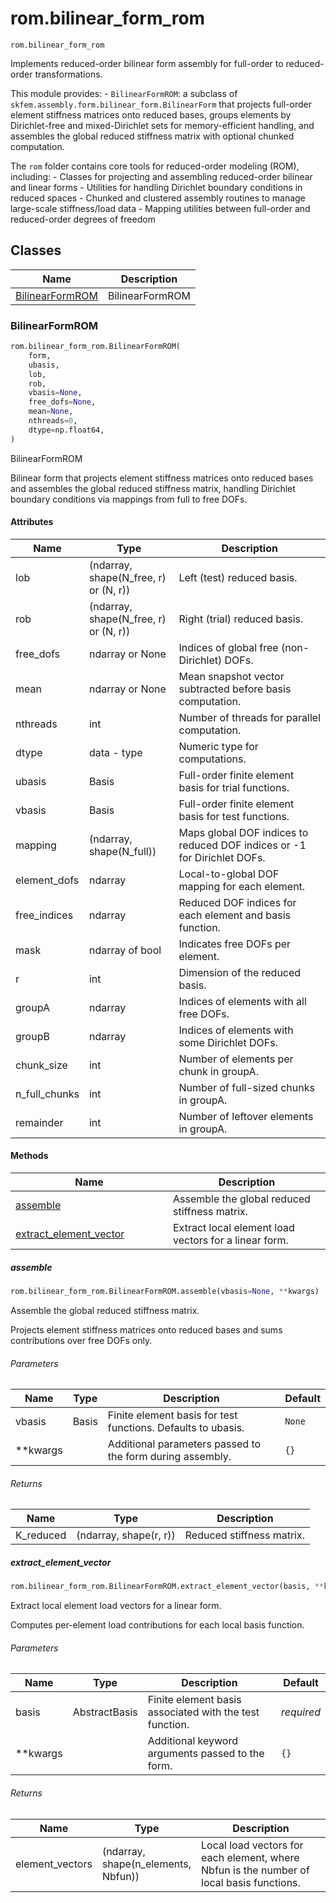 # rom.bilinear_form_rom { #skrom.rom.bilinear_form_rom }

`rom.bilinear_form_rom`

Implements reduced-order bilinear form assembly for full-order to reduced-order transformations.

This module provides:
  - `BilinearFormROM`: a subclass of `skfem.assembly.form.bilinear_form.BilinearForm`
    that projects full-order element stiffness matrices onto reduced bases,
    groups elements by Dirichlet-free and mixed-Dirichlet sets for memory-efficient handling,
    and assembles the global reduced stiffness matrix with optional chunked computation.

The `rom` folder contains core tools for reduced-order modeling (ROM), including:
  - Classes for projecting and assembling reduced-order bilinear and linear forms
  - Utilities for handling Dirichlet boundary conditions in reduced spaces
  - Chunked and clustered assembly routines to manage large-scale stiffness/load data
  - Mapping utilities between full-order and reduced-order degrees of freedom

## Classes

| Name | Description |
| --- | --- |
| [BilinearFormROM](#skrom.rom.bilinear_form_rom.BilinearFormROM) | BilinearFormROM |

### BilinearFormROM { #skrom.rom.bilinear_form_rom.BilinearFormROM }

```python
rom.bilinear_form_rom.BilinearFormROM(
    form,
    ubasis,
    lob,
    rob,
    vbasis=None,
    free_dofs=None,
    mean=None,
    nthreads=0,
    dtype=np.float64,
)
```

BilinearFormROM

Bilinear form that projects element stiffness matrices onto reduced bases
and assembles the global reduced stiffness matrix, handling Dirichlet boundary
conditions via mappings from full to free DOFs.

#### Attributes {.doc-section .doc-section-attributes}

| Name          | Type                                  | Description                                                              |
|---------------|---------------------------------------|--------------------------------------------------------------------------|
| lob           | (ndarray, shape(N_free, r) or (N, r)) | Left (test) reduced basis.                                               |
| rob           | (ndarray, shape(N_free, r) or (N, r)) | Right (trial) reduced basis.                                             |
| free_dofs     | ndarray or None                       | Indices of global free (non-Dirichlet) DOFs.                             |
| mean          | ndarray or None                       | Mean snapshot vector subtracted before basis computation.                |
| nthreads      | int                                   | Number of threads for parallel computation.                              |
| dtype         | data - type                           | Numeric type for computations.                                           |
| ubasis        | Basis                                 | Full-order finite element basis for trial functions.                     |
| vbasis        | Basis                                 | Full-order finite element basis for test functions.                      |
| mapping       | (ndarray, shape(N_full))              | Maps global DOF indices to reduced DOF indices or -1 for Dirichlet DOFs. |
| element_dofs  | ndarray                               | Local-to-global DOF mapping for each element.                            |
| free_indices  | ndarray                               | Reduced DOF indices for each element and basis function.                 |
| mask          | ndarray of bool                       | Indicates free DOFs per element.                                         |
| r             | int                                   | Dimension of the reduced basis.                                          |
| groupA        | ndarray                               | Indices of elements with all free DOFs.                                  |
| groupB        | ndarray                               | Indices of elements with some Dirichlet DOFs.                            |
| chunk_size    | int                                   | Number of elements per chunk in groupA.                                  |
| n_full_chunks | int                                   | Number of full-sized chunks in groupA.                                   |
| remainder     | int                                   | Number of leftover elements in groupA.                                   |

#### Methods

| Name | Description |
| --- | --- |
| [assemble](#skrom.rom.bilinear_form_rom.BilinearFormROM.assemble) | Assemble the global reduced stiffness matrix. |
| [extract_element_vector](#skrom.rom.bilinear_form_rom.BilinearFormROM.extract_element_vector) | Extract local element load vectors for a linear form. |

##### assemble { #skrom.rom.bilinear_form_rom.BilinearFormROM.assemble }

```python
rom.bilinear_form_rom.BilinearFormROM.assemble(vbasis=None, **kwargs)
```

Assemble the global reduced stiffness matrix.

Projects element stiffness matrices onto reduced bases and sums contributions
over free DOFs only.

###### Parameters {.doc-section .doc-section-parameters}

| Name     | Type   | Description                                                  | Default   |
|----------|--------|--------------------------------------------------------------|-----------|
| vbasis   | Basis  | Finite element basis for test functions. Defaults to ubasis. | `None`    |
| **kwargs |        | Additional parameters passed to the form during assembly.    | `{}`      |

###### Returns {.doc-section .doc-section-returns}

| Name      | Type                   | Description               |
|-----------|------------------------|---------------------------|
| K_reduced | (ndarray, shape(r, r)) | Reduced stiffness matrix. |

##### extract_element_vector { #skrom.rom.bilinear_form_rom.BilinearFormROM.extract_element_vector }

```python
rom.bilinear_form_rom.BilinearFormROM.extract_element_vector(basis, **kwargs)
```

Extract local element load vectors for a linear form.

Computes per-element load contributions for each local basis function.

###### Parameters {.doc-section .doc-section-parameters}

| Name     | Type          | Description                                             | Default    |
|----------|---------------|---------------------------------------------------------|------------|
| basis    | AbstractBasis | Finite element basis associated with the test function. | _required_ |
| **kwargs |               | Additional keyword arguments passed to the form.        | `{}`       |

###### Returns {.doc-section .doc-section-returns}

| Name            | Type                                | Description                                                                              |
|-----------------|-------------------------------------|------------------------------------------------------------------------------------------|
| element_vectors | (ndarray, shape(n_elements, Nbfun)) | Local load vectors for each element, where Nbfun is the number of local basis functions. |